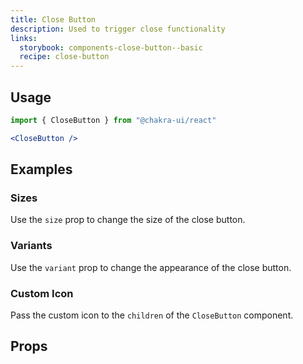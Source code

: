 ```yaml
---
title: Close Button
description: Used to trigger close functionality
links:
  storybook: components-close-button--basic
  recipe: close-button
---
```


<ExampleTabs name="close-button-basic" />

## Usage

```jsx
import { CloseButton } from "@chakra-ui/react"
```

```jsx
<CloseButton />
```

## Examples

### Sizes

Use the `size` prop to change the size of the close button.

<ExampleTabs name="close-button-with-sizes" />

### Variants

Use the `variant` prop to change the appearance of the close button.

<ExampleTabs name="close-button-with-variants" />

### Custom Icon

Pass the custom icon to the `children` of the `CloseButton` component.

<ExampleTabs name="close-button-with-custom-icon" />

## Props

<PropTable component="Button" part="Button" />
